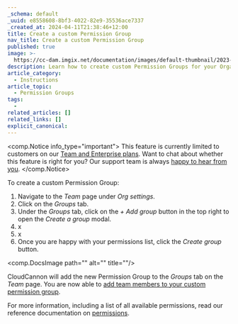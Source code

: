 ```yaml
---
_schema: default
_uuid: e8558608-8bf3-4022-82e9-35536ace7337
_created_at: 2024-04-11T21:38:46+12:00
title: Create a custom Permission Group
nav_title: Create a custom Permission Group
published: true
image: >-
  https://cc-dam.imgix.net/documentation/images/default-thumbnail/2023-Q4/CloudCannon-Documentation-Thumbnail.png
description: Learn how to create custom Permission Groups for your Organization.
article_category:
  - Instructions
article_topic:
  - Permission Groups
tags:
  -
related_articles: []
related_links: []
explicit_canonical:
---
```

<comp.Notice info_type="important">
  This feature is currently limited to customers on our [Team and Enterprise plans](/pricing/). Want to chat about whether this feature is right for you? Our support team is always [happy to hear from you]().
</comp.Notice>

To create a custom Permission Group:

1. Navigate to the *Team* page under *Org settings*.
2. Click on the *Groups* tab.
3. Under the *Groups* tab, click on the *\+ Add group* button in the top right to open the *Create a group* modal.
4. x
5. x
6. Once you are happy with your permissions list, click the *Create group* button.

<comp.DocsImage path="" alt="" title=""/>

CloudCannon will add the new Permission Group to the *Groups* tab on the *Team* page. You are now able to [add team members to your custom permission group](/documentation/articles/add-a-team-member-to-a-permission-group/).

For more information, including a list of all available permissions, read our reference documentation on [permissions](/documentation/articles/permissions-reference/).